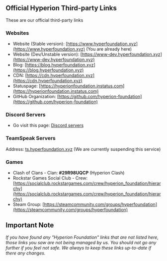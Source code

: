 ## Official Hyperion Third-party Links
These are our official third-party links

### Websites
- Website (Stable version): [https://www.hyperfoundation.xyz](https://www.hyperfoundation.xyz) (You are already here)
- Website (Dev/Unstable version): [https://www-dev.hyperfoundation.xyz](https://www-dev.hyperfoundation.xyz)
- Blog: [https://blog.hyperfoundation.xyz](https://blog.hyperfoundation.xyz)
- CDN: [https://cdn.hyperfoundation.xyz](https://cdn.hyperfoundation.xyz)
- Statuspage: [https://hyperionfoundation.instatus.com](https://hyperionfoundation.instatus.com)
- GitHub Organization: [https://github.com/hyperion-foundation](https://github.com/hyperion-foundation)

### Discord Servers
- Go visit this page: [Discord servers](/server-list)

### TeamSpeak Servers
Address: [ts.hyperfoundation.xyz](ts3server:/ts.hyperfoundation.xyz) (We are currently suspending this service)

### Games
- Clash of Clans - Clan: **#29R98UQCP** (Hyperion Clash)
- Rockstar Games Social Club - Crew: [https://socialclub.rockstargames.com/crew/hyperion_foundation/hierarchy](https://socialclub.rockstargames.com/crew/hyperion_foundation/hierarchy)
- Steam Group: [https://steamcommunity.com/groups/hyperfoundation](https://steamcommunity.com/groups/hyperfoundation)

## Important Note
*If you have found any "Hyperion Foundation" links that are not listed here, those links you saw are not being managed by us.
You should not go any further if you feel not safe. We always to keep these links up-to-date if there any changes.*